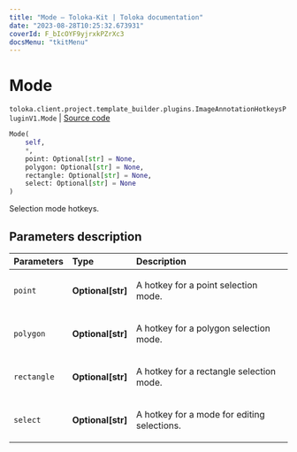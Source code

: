 ```yaml
---
title: "Mode — Toloka-Kit | Toloka documentation"
date: "2023-08-28T10:25:32.673931"
coverId: F_bIcOYF9yjrxkPZrXc3
docsMenu: "tkitMenu"
---
```


# Mode

`toloka.client.project.template_builder.plugins.ImageAnnotationHotkeysPluginV1.Mode` | [Source code](https://github.com/Toloka/toloka-kit/blob/v1.2.1/src/client/project/template_builder/plugins.py#L37)

```python
Mode(
    self,
    *,
    point: Optional[str] = None,
    polygon: Optional[str] = None,
    rectangle: Optional[str] = None,
    select: Optional[str] = None
)
```

Selection mode hotkeys.

## Parameters description

| Parameters | Type | Description |
| :----------| :----| :-----------|
`point`|**Optional\[str\]**|<p>A hotkey for a point selection mode.</p>
`polygon`|**Optional\[str\]**|<p>A hotkey for a polygon selection mode.</p>
`rectangle`|**Optional\[str\]**|<p>A hotkey for a rectangle selection mode.</p>
`select`|**Optional\[str\]**|<p>A hotkey for a mode for editing selections.</p>